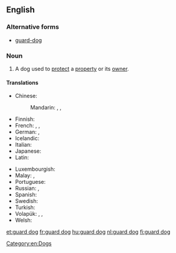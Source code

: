 ==English==
{{wikipedia}}

===Alternative forms===
* [[guard-dog]]

===Noun===
{{en-noun|head=[[guard]] [[dog]]}}

# A dog used to [[protect]] a [[property]] or its [[owner]].

====Translations====
{{trans-top|dog used to protect a property or its owner}}
* Chinese:
*: Mandarin: {{t|cmn|看門狗|sc=Hani}}, {{t+|cmn|看门狗|tr=kānméngǒu|sc=Hani}}, {{t+|cmn|看家狗|tr=kānjiāgǒu|sc=Hani}}
* Finnish: {{t+|fi|vahtikoira}}
* French: {{t+|fr|mâtin|m}}, {{t+|fr|chien de garde|m}}, {{t|fr|chienne de garde|f}}
* German: {{t|de|Wachhund|m}}, {{t|de|Wachhündin|f}}
* Icelandic: {{t|is|varðhundur|m}}
* Italian: {{t|it|cane da guardia|m}}
* Japanese: {{t|ja|番犬|tr=ばんけん, banken|sc=Jpan}}
* Latin: {{t|la|canis custos|m}}
{{trans-mid}}
* Luxembourgish: {{t|lb|Wuechthond|m}}
* Malay: {{t|ms|anjing penjaga}}, {{t|ms|anjing pengawal}}
* Portuguese: {{t|pt|cão de guarda|m}}
* Russian: {{t|ru|сторожево́й пёс|m|tr=storoževój pjos}}, {{t|ru|сторожева́я соба́ка|f}}
* Spanish: {{t|es|perro guardián|m}}
* Swedish: {{t|sv|vakthund|c}}
* Turkish: {{t|tr|bekçi köpeği}}
* Volapük: {{qualifier|♂♀}} {{t|vo|galedadog}}, {{qualifier|♂}} {{t|vo|galedahidog}}, {{qualifier|♀}} {{t|vo|galedajidog}}
* Welsh: {{t|cy|gwarchodgi}}
{{trans-bottom}}

[[Category:en:Dogs]]

[[et:guard dog]]
[[fr:guard dog]]
[[hu:guard dog]]
[[nl:guard dog]]
[[fi:guard dog]]